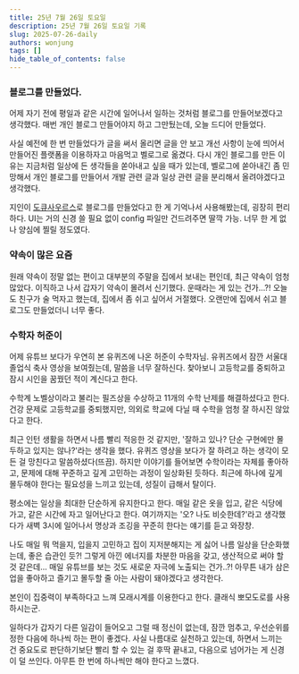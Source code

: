 ```yaml
---
title: 25년 7월 26일 토요일
description: 25년 7월 26일 토요일 기록
slug: 2025-07-26-daily
authors: wonjung
tags: []
hide_table_of_contents: false
---
```



### 블로그를 만들었다.

어제 자기 전에 평일과 같은 시간에 일어나서 일하는 것처럼 블로그를 만들어보겠다고 생각했다.
매번 개인 블로그 만들어야지 하고 그만뒀는데, 오늘 드디어 만들었다.

사실 예전에 한 번 만들었다가 글을 써서 올리면 글을 안 보고 개선 사항이 눈에 띄어서 만들어진 플랫폼을 이용하자고 마음먹고 벨로그로 옮겼다.
다시 개인 블로그를 만든 이유는 지금처럼 일상에 든 생각들을 쏟아내고 싶을 때가 있는데, 벨로그에 쏟아내긴 좀 민망해서 개인 블로그를 만들어서 개발 관련 글과 일상 관련 글을 분리해서 올려야겠다고 생각했다.

지인이 [도큐사우르스](https://docusaurus.io/ko/)로 블로그를 만들었다고 한 게 기억나서 사용해봤는데, 굉장히 편리하다.
UI는 거의 신경 쓸 필요 없이 config 파일만 건드려주면 딸깍 가능.
너무 한 게 없나 양심에 찔릴 정도였다.

### 약속이 많은 요즘

원래 약속이 정말 없는 편이고 대부분의 주말을 집에서 보내는 편인데, 최근 약속이 엄청 많았다.
이직하고 나서 갑자기 약속이 몰려서 신기했다.
운때라는 게 있는 건가...?!
오늘도 친구가 술 먹자고 했는데, 집에서 좀 쉬고 싶어서 거절했다.
오랜만에 집에서 쉬고 블로그도 만들었더니 너무 좋다.

### 수학자 허준이

<YouTube videoId="OLDhaqosPtA" />

어제 유튜브 보다가 우연히 본 유퀴즈에 나온 허준이 수학자님.
유퀴즈에서 잠깐 서울대 졸업식 축사 영상을 보여줬는데, 말씀을 너무 잘하신다.
찾아보니 고등학교를 중퇴하고 잠시 시인을 꿈꿨던 적이 계신다고 한다.

수학계 노벨상이라고 불리는 필즈상을 수상하고 11개의 수학 난제를 해결하셨다고 한다.
건강 문제로 고등학교를 중퇴했지만, 의외로 학교에 다닐 때 수학을 엄청 잘 하시진 않았다고 한다.

최근 인턴 생활을 하면서 나름 빨리 적응한 것 같지만, '잘하고 있나? 단순 구현에만 몰두하고 있지는 않나?'라는 생각을 했다.
유퀴즈 영상을 보다가 잘 하려고 하는 생각이 모든 걸 망친다고 말씀하셨다(뜨끔).
하지만 이야기를 들어보면 수학이라는 자체를 좋아하고, 문제에 대해 꾸준하고 깊게 고민하는 과정이 일상화된 듯하다.
최근에 하나에 깊게 몰두해야 한다는 필요성을 느끼고 있는데, 성질이 급해서 탈이다.

평소에는 일상을 최대한 단순하게 유지한다고 한다.
매일 같은 옷을 입고, 같은 식당에 가고, 같은 시간에 자고 일어난다고 한다.
여기까지는 '오? 나도 비슷한데?'라고 생각했다가 새벽 3시에 일어나서 명상과 조깅을 꾸준히 한다는 얘기를 듣고 와장창.

나도 매일 뭐 먹을지, 입을지 고민하고 집이 지저분해지는 게 싫어 나름 일상을 단순화했는데, 좋은 습관인 듯?!
그렇게 아낀 에너지를 차분한 마음을 갖고, 생산적으로 써야 할 것 같은데...
매일 유튜브를 보는 것도 새로운 자극에 노출되는 건가..?!
아무튼 내가 삼은 업을 좋아하고 즐기고 몰두할 줄 아는 사람이 돼야겠다고 생각한다.

본인이 집중력이 부족하다고 느껴 모래시계를 이용한다고 한다.
클래식 뽀모도로를 사용하시는군.

일하다가 갑자기 다른 일감이 들어오고 그럴 때 정신이 없는데, 잠깐 멈추고, 우선순위를 정한 다음에 하나씩 하는 편이 좋겠다.
사실 나름대로 실천하고 있는데, 하면서 느끼는 건 중요도로 판단하기보단 빨리 할 수 있는 걸 후딱 끝내고, 다음으로 넘어가는 게 신경이 덜 쓰인다.
아무튼 한 번에 하나씩만 해야 한다고 느꼈다.
